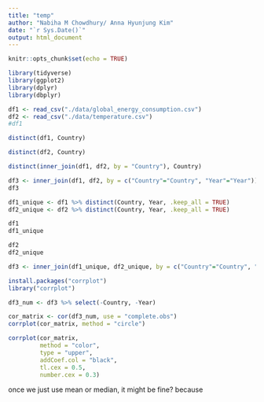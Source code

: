 ```yaml
---
title: "temp"
author: "Nabiha M Chowdhury/ Anna Hyunjung Kim"
date: "`r Sys.Date()`"
output: html_document
---
```


```r
knitr::opts_chunk$set(echo = TRUE)
```

```r
library(tidyverse)
library(ggplot2)
library(dplyr)
library(dbplyr)
```

```r

df1 <- read_csv("./data/global_energy_consumption.csv")
df2 <- read_csv("./data/temperature.csv")
#df1
```

```r
distinct(df1, Country)
```

```r
distinct(df2, Country)

distinct(inner_join(df1, df2, by = "Country"), Country)

df3 <- inner_join(df1, df2, by = c("Country"="Country", "Year"="Year"))
df3
```

```r
df1_unique <- df1 %>% distinct(Country, Year, .keep_all = TRUE)
df2_unique <- df2 %>% distinct(Country, Year, .keep_all = TRUE)

df1
df1_unique

df2
df2_unique

df3 <- inner_join(df1_unique, df2_unique, by = c("Country"="Country", "Year"="Year"))

```

```r
install.packages("corrplot")
library("corrplot")

df3_num <- df3 %>% select(-Country, -Year)

cor_matrix <- cor(df3_num, use = "complete.obs")
corrplot(cor_matrix, method = "circle")

```
```r
corrplot(cor_matrix,
         method = "color",         
         type = "upper",           
         addCoef.col = "black",   
         tl.cex = 0.5,            
         number.cex = 0.3)
```

once we just use mean or median, it might be fine? because 




